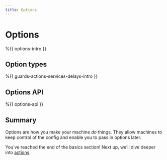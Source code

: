 ```yaml
---
title: Options
---
```


# Options

%{{ options-intro }}

## Option types

%{{ guards-actions-services-delays-intro }}

## Options API

%{{ options-api }}

## Summary

Options are how you make your machine _do_ things. They allow machines to keep control of the config and enable you to pass in options later.

You’ve reached the end of the basics section! Next up, we’ll dive deeper into [actions](/actions/actions).
